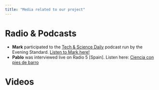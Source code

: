 ```yaml
---
title: "Media related to our project"
---
```


# Radio & Podcasts

-   **Mark** participated to the [Tech & Science Daily](https://play.acast.com/s/tech-science-daily) podcast run by the Evening Standard. [Listen to Mark here!](https://play.acast.com/s/tech-science-daily/tom-hanks-targeted-in-fake-ai-dental-plan-ad)
-   **Pablo** was interviewed live on Radio 5 \[Spain\]. Listen here: [Ciencia con pies de barro](https://www.rtve.es/play/audios/a-hombros-de-gigantes/proliferacion-publicaciones-cientificas-ciencia-pies-barro/7006765/)

# Videos
